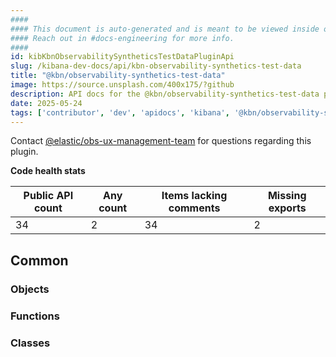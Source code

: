 ```yaml
---
####
#### This document is auto-generated and is meant to be viewed inside our experimental, new docs system.
#### Reach out in #docs-engineering for more info.
####
id: kibKbnObservabilitySyntheticsTestDataPluginApi
slug: /kibana-dev-docs/api/kbn-observability-synthetics-test-data
title: "@kbn/observability-synthetics-test-data"
image: https://source.unsplash.com/400x175/?github
description: API docs for the @kbn/observability-synthetics-test-data plugin
date: 2025-05-24
tags: ['contributor', 'dev', 'apidocs', 'kibana', '@kbn/observability-synthetics-test-data']
---
```




Contact [@elastic/obs-ux-management-team](https://github.com/orgs/elastic/teams/obs-ux-management-team) for questions regarding this plugin.

**Code health stats**

| Public API count  | Any count | Items lacking comments | Missing exports |
|-------------------|-----------|------------------------|-----------------|
| 34 | 2 | 34 | 2 |

## Common

### Objects
<DocDefinitionList data={kbnObservabilitySyntheticsTestDataObj.common.objects}/>

### Functions
<DocDefinitionList data={kbnObservabilitySyntheticsTestDataObj.common.functions}/>

### Classes
<DocDefinitionList data={kbnObservabilitySyntheticsTestDataObj.common.classes}/>


